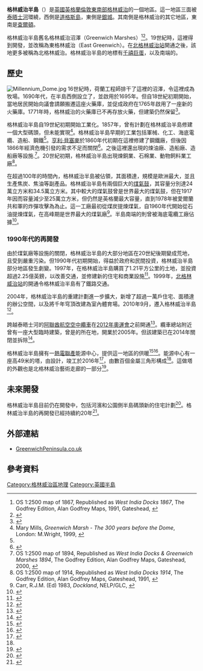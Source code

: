 {{infobox UK place
|official_name= Greenwich Peninsula
|country = 英格蘭
|region= London
|static_image_name = Canarywharfview.jpg
|static_image_width = 275
|static_image_caption = 自[[加拿大廣場一號|加拿大廣場一號]]望格林威治半島，中央是[[千禧巨蛋|千禧巨蛋]]
|population=
|os_grid_reference= TQ392796
|map_type =  
|coordinates = {{coord|51.498131|0.006317|display=inline,title}}
|post_town=London
|postcode_area= SE
|postcode_district=SE10
|dial_code=020
|constituency_westminster= [[格林尼治和伍利奇_(英國國會選區)|格林尼治和伍利奇]]
|london_borough=Greenwich
|website = http://www.greenwichpeninsula.co.uk
}}
'''格林威治半島'''（{{lang-en|Greenwich Peninsula}}）是[[英國|英國]][[英格蘭|英格蘭]][[倫敦|倫敦]][[南倫敦|東南部]][[格林威治|格林威治]]的一個地區。這一地區三面被[[泰晤士河|泰晤士河]]環繞，西側是[[道格斯島|道格斯島]]，東側是[[銀城_(倫敦)|銀城]]。其南側是格林威治的其它地區，東南是[[查爾頓_(倫敦)|查爾頓]]。

格林威治半島舊名格林威治沼澤（Greenwich Marshes）<ref name="OS1867">OS 1:2500 map of 1867, Republished as ''West India Docks 1867'', The Godfrey Edition, Alan Godfrey Maps, 1991, Gateshead, {{ISBN|0-85054-466-1}}</ref><ref>{{cite web|url=http://www.theanswerbank.co.uk/History/Question687843.html|title=river thames in The AnswerBank: History|website=www.theanswerbank.co.uk|access-date=2018-04-22|archive-date=2020-08-07|archive-url=https://web.archive.org/web/20200807064820/https://www.theanswerbank.co.uk/History/Question687843.html|dead-url=no}}</ref>。19世紀時，這裡得到開發，並改稱為東格林威治（East Greenwich）。在[[北格林威治站|北格林威治站]]開通之後，該地更多被稱為北格林威治。格林威治半島的地標有[[千禧巨蛋|千禧巨蛋]]，以及南端的{{link-en|布萊克沃隧道|Blackwall Tunnel}}。

==歷史==
[[File:Millennium_Dome.jpg|thumb]]
16世紀時，荷蘭工程師排干了這裡的沼澤，令這裡成為牧場。1690年代，{{link-en|軍械局|Board of Ordnance}}在半島西側設立了{{link-en|火藥庫|gunpowder magazine}}，並啟用於1695年。但自18世紀初期開始，當地居民開始向議會請願搬遷這座火藥庫，並促成政府在1765年啟用了一座新的火藥庫。1771年時，格林威治的火藥庫已不再存放火藥，但建築仍然保留<ref>{{cite web|last1=Mills|first1=Mary|title=The Powder Magazine Near Greenwich|url=https://greenwichpeninsulahistory.wordpress.com/2013/07/31/the-powder-magazine-near-greenwich/|website=Greenwich Peninsula History|access-date=2016-11-05|archive-date=2021-04-23|archive-url=https://web.archive.org/web/20210423145729/https://greenwichpeninsulahistory.wordpress.com/2013/07/31/the-powder-magazine-near-greenwich/|dead-url=no}}</ref>。

格林威治半島自19世紀初期開始工業化。1857年，曾有計劃在格林威治半島修建一個大型碼頭，但未能實現<ref>Mary Mills, ''Greenwich Marsh - The 300 years before the Dome'', London: M.Wright, 1999, {{ISBN|0-9535245-0-7}}</ref>。格林威治半島早期的工業包括軍械、化工、海底電纜、造船、鋼鐵<ref name="OS1867" />。[[亨利·貝塞麥|亨利·貝塞麥]]於1860年代初期在這裡修建了鋼鐵廠，但後因1866年經濟危機引發的需求不足而關閉<ref>{{cite web|archive-url=https://web.archive.org/web/20100502090850/http://www.history.rochester.edu/ehp-book/shb/hb21.htm|archive-date=2010-05-02|url=http://www.history.rochester.edu/ehp-book/shb/hb21.htm|title=Bessemer's autobiography Chapter 21|access-date=2010-05-02}}</ref>。之後這裡還出現的煉油廠、造船廠、造船廠等設施.<ref name="OS1894">OS 1:2500 map of 1894, Republished as ''West India Docks & Greenwich Marshes 1894'', The Godfrey Edition, Alan Godfrey Maps, Gateshead, 2000, {{ISBN|978-1-84151-194-8}}</ref>。20世紀初期，格林威治半島出現煉銅業、石棉業、動物飼料業工廠<ref name="OS1914">OS 1:2500 map of 1914, Republished as ''West India Docks 1914'', The Godfrey Edition, Alan Godfrey Maps, Gateshead, 1991, {{ISBN|0-85054-444-0}}</ref>。

在超過100年的時間內，格林威治半島被{{link-en|煤氣工廠|gasworks}}佔領，其面積達{{convert|240|acre|km2}}，規模是歐洲最大，並且生產焦炭、焦油等副產品。格林威治半島有兩個巨大的[[煤氣鼓|煤氣鼓]]，其容量分別達24萬立方米和34.5萬立方米。其中較大的煤氣鼓曾是世界最大的煤氣鼓，但在1917年因{{link-en|銀城爆炸|Silvertown explosion}}而容量減少至25萬立方米，但仍然是英格蘭最大容量，直到1978年被愛爾蘭共和軍的炸彈攻擊為為止。這一工廠最初從煤炭提煉煤氣，自1960年代開始從石油提煉煤氣，在高峰期是世界最大的煤氣廠<ref>Carr, R.J.M. (Ed) 1983, ''Dockland'', NELP/GLC, {{ISBN|0-7168-1611-3}}</ref>。半島南端的{{link-en|恩格比碼頭|Enderby's Wharf}}則曾被海底電纜工廠佔據<ref>{{cite web|url=http://www.atlantic-cable.com/Article/EnderbyAG/index.htm|title=History of the Atlantic Cable & Submarine Telegraphy - 150 Years Of Industry & Enterprise At Enderby's Wharf|website=www.atlantic-cable.com|access-date=2018-04-22|archive-date=2021-08-14|archive-url=https://web.archive.org/web/20210814081210/https://atlantic-cable.com/Article/EnderbyAG/index.htm|dead-url=no}}</ref>。

===1990年代的再開發===
由於煤氣廠等設施的關閉，格林威治半島的大部分地區在20世紀後期變成荒地，且受到嚴重污染。但1990年代初期開始，得益於政府和民間投資，格林威治半島部分地區發生劇變。1997年，{{link-en|英國夥伴|English Partnerships}}在格林威治半島購買了1.21平方公里的土地，並投資超過2.25億英鎊，以改善交通，並修建新的住宅和商業設施<ref>{{cite web|url=https://www.nao.org.uk/report/english-partnerships-regeneration-of-the-millennium-dome-and-associated-land/|title=English Partnerships – Regeneration of the Millennium Dome and Associated Land|website=National Audit Office|access-date=2021-04-23|archive-date=2021-05-16|archive-url=https://web.archive.org/web/20210516152513/https://www.nao.org.uk/report/english-partnerships-regeneration-of-the-millennium-dome-and-associated-land/|dead-url=no}}</ref>。1999年，[[北格林威治站|北格林威治站]]的開通令格林威治半島有了鐵路交通。

2004年，格林威治半島的重建計劃進一步擴大，新增了超過一萬戶住宅、面積達{{convert|3500000|sqft|m2}}的辦公空間，以及將千年穹頂改建為室內體育場。2010年9月，{{link-en|倫敦雷文斯本大學|Ravensbourne University London}}遷入格林威治半島<ref>{{cite news | url=https://www.independent.co.uk/news/education/higher/the-shape-of-the-future-ravensbourne-college-764885.html | work=The Independent | first=Lucy | last=Hodges | date=2007-12-13 | location=London | title=The shape of the future: Ravensbourne College | accessdate=2021-04-23 | archive-date=2018-05-13 | archive-url=https://web.archive.org/web/20180513012859/https://www.independent.co.uk/news/education/higher/the-shape-of-the-future-ravensbourne-college-764885.html | dead-url=no }}</ref>。

跨越泰晤士河的[[阿聯酋航空空中纜車|阿聯酋航空空中纜車]]在[[2012年夏季奧林匹克運動會|2012年奧運會]]之前開通<ref name="tfl-annoucement">{{cite news|title=Plans unveiled for a new Thames crossing with London's first cable car system |url=http://www.tfl.gov.uk/corporate/media/newscentre/archive/16125.aspx |access-date=13 June 2011 |publisher=Transport for London |date=2010-07-04|archive-url=https://web.archive.org/web/20100912182337/http://www.tfl.gov.uk/corporate/media/newscentre/archive/16125.aspx |archive-date=2010-09-12 }}</ref>。纜車總站附近曾有一座大型臨時建築，曾是{{link-en|大衛·貝克漢姆學院|David Beckham Academy}}的所在地，開業於2005年。但該建築已在2014年關閉並拆除<ref name=RisingEast>{{cite news|last1=Mundy|first1=Matt|title=Soccerdome on its way to Southend|url=http://risingeast.co.uk/soccerdome-way-southend/|access-date=2015-02-05|work=Rising East|date=2014-12-06|archive-date=2020-08-07|archive-url=https://web.archive.org/web/20200807074935/https://risingeast.co.uk/soccerdome-way-southend/|dead-url=no}}</ref>。

格林威治半島擁有一[[熱電聯產|熱電聯產]]能源中心，提供這一地區的供暖<ref name="Pinnacle">{{cite web|title=Greenwich Peninsula|url=http://www.pinnaclepower.co.uk/case-studies/greenwich-peninsula-district-energy/|website=Pinnacle Power|access-date=2016-09-05|archive-date=2021-05-18|archive-url=https://web.archive.org/web/20210518142543/http://www.pinnaclepower.co.uk/case-studies/greenwich-peninsula-district-energy/|dead-url=no}}</ref><ref name="Greenpen">{{cite web|title=Low carbon district energy centre / May 27, 2015|url=http://www.greenpen.london/blog/district-energy-centre|website=Greenpen.London|access-date=2016-09-05|archive-date=2019-12-27|archive-url=https://web.archive.org/web/20191227203542/http://www.greenpen.london/blog/district-energy-centre|dead-url=no}}</ref>。能源中心有一座高49米的塔，由{{link-en|C. F. Møller建築|C. F. Møller Architects}}設計，竣工於2016年<ref name="CFMoller">{{cite web|title=Greenwich Peninsula Low Carbon Energy Centre Revealed|url=http://www.cfmoller.com/r/Greenwich-Peninsula-Low-Carbon-Energy-Centre-revealed-i14402.html|publisher=C.F. Møller Architects|access-date=2016-09-05|archive-date=2020-08-07|archive-url=https://web.archive.org/web/20200807103515/https://www.cfmoller.com/r/greenwich-peninsula-low-carbon-energy-centre-revealed-i14402.html|dead-url=no}}</ref>，由數百個金屬三角形構成<ref name="CFMoller" />。這做塔的外觀也是北格林威治藝術走廊的一部分<ref name="Peninsula">{{cite web |title=Art and Design |url=https://www.greenwichpeninsula.co.uk/whats-here/art-and-design/ |website=Greenwich Peninsula |access-date=2020-07-18 |archive-date=2021-12-27 |archive-url=https://web.archive.org/web/20211227180916/https://www.greenwichpeninsula.co.uk/whats-here/art-and-design/ |dead-url=no }}</ref>。

==未來開發==
格林威治半島目前仍在開發中，包括河濱和公園側半島碼頭新的住宅計劃<ref name="Wharf_9Sep2015">{{cite web|last1=Broadbent|first1=Giles|title=15,000-home Greenwich Peninsula masterplan is passed|url=http://www.wharf.co.uk/news/local-news/15000-home-greenwich-peninsula-masterplan-10018984|website=thewharf|access-date=2017-02-03|date=2015-09-09|archive-date=2017-09-05|archive-url=https://web.archive.org/web/20170905074731/http://www.wharf.co.uk/news/local-news/15000-home-greenwich-peninsula-masterplan-10018984|dead-url=no}}</ref>。格林威治半島的再開發已經持續約20年<ref name="London.gov_20Nov2015">{{cite web|title=Mayor gives thumbs up to London’s largest regeneration development|url=https://www.london.gov.uk/press-releases/mayoral/mayor-approves-plans|website=London City Hall|access-date=2017-02-03|language=en|archive-date=2021-11-03|archive-url=https://web.archive.org/web/20211103103805/https://www.london.gov.uk/press-releases/mayoral/mayor-approves-plans|dead-url=no}}</ref>。

==外部連結==
* [http://www.greenwichpeninsula.co.uk GreenwichPeninsula.co.uk] {{Wayback|url=http://www.greenwichpeninsula.co.uk/ |date=20211231162946 }}

==參考資料==
{{reflist}}

[[Category:格林威治區地理|Category:格林威治區地理]]
[[Category:英國半島|Category:英國半島]]